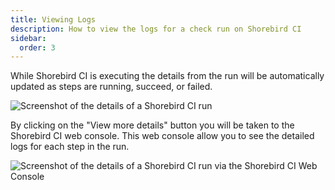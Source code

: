 ```yaml
---
title: Viewing Logs
description: How to view the logs for a check run on Shorebird CI
sidebar:
  order: 3
---
```



While Shorebird CI is executing the details from the run will be automatically
updated as steps are running, succeed, or failed.

<Image
  src={ciViewRunDetails}
  alt="Screenshot of the details of a Shorebird CI run"
/>

By clicking on the "View more details" button you will be taken to the Shorebird
CI web console. This web console allow you to see the detailed logs for each
step in the run.

<Image
  src={ciWebConsoleLogs}
  alt="Screenshot of the details of a Shorebird CI run via the Shorebird CI Web Console"
/>
